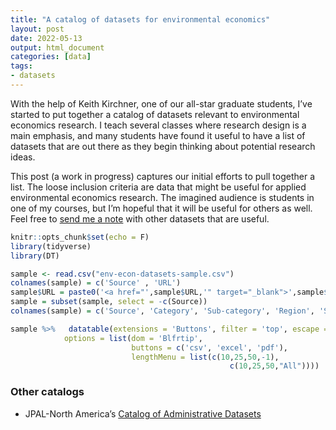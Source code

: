 ```yaml
---
title: "A catalog of datasets for environmental economics"
layout: post
date: 2022-05-13
output: html_document
categories: [data]
tags:
- datasets
---
```


With the help of Keith Kirchner, one of our all-star graduate students, I've started to put together a catalog of datasets relevant to environmental economics research. I teach several classes where research design is a main emphasis, and many students have found it useful to have a list of datasets that are out there as they begin thinking about potential research ideas.

This post (a work in progress) captures our initial efforts to pull together a list. The loose inclusion criteria are data that might be useful for applied environmental economics research. The imagined audience is students in one of my courses, but I'm hopeful that it will be useful for others as well. Feel free to [send me a note](mailto:patrick.baylis@ubc.ca) with other datasets that are useful.

```r
knitr::opts_chunk$set(echo = F)
library(tidyverse)
library(DT)
```



```r
sample <- read.csv("env-econ-datasets-sample.csv")
colnames(sample) = c('Source' , 'URL')
sample$URL = paste0('<a href="',sample$URL,'" target="_blank">',sample$Source,'</a>')
sample = subset(sample, select = -c(Source))
colnames(sample) = c('Source', 'Category', 'Sub-category', 'Region', 'Start Date', 'End Date', 'Description')
```

```r
sample %>%   datatable(extensions = 'Buttons', filter = 'top', escape = FALSE,
            options = list(dom = 'Blfrtip',
                           buttons = c('csv', 'excel', 'pdf'),
                           lengthMenu = list(c(10,25,50,-1),
                                                 c(10,25,50,"All"))))

```


### Other catalogs

- JPAL-North America's [Catalog of Administrative Datasets](https://www.povertyactionlab.org/catalog-administrative-data-sets)

